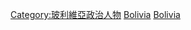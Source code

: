 [[Category:玻利維亞政治人物|Category:玻利維亞政治人物]]
[[Category:各國女性政治人物|Bolivia]]
[[Category:南美洲女性政治人物|Bolivia]]